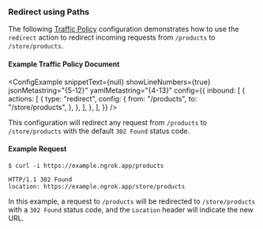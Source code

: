 
### Redirect using Paths

The following [Traffic Policy](/docs/http/traffic-policy/index.mdx)
configuration demonstrates how to use the `redirect` action to redirect incoming
requests from `/products` to `/store/products`.

#### Example Traffic Policy Document

<ConfigExample
	snippetText={null}
	showLineNumbers={true}
	jsonMetastring="{5-12}"
	yamlMetastring="{4-13}"
	config={{
		inbound: [
			{
				actions: [
					{
						type: "redirect",
						config: {
							from: "/products",
							to: "/store/products",
						},
					},
				],
			},
		],
	}}
/>

This configuration will redirect any request from `/products` to `/store/products`
with the default `302 Found` status code.

#### Example Request

```shell
$ curl -i https://example.ngrok.app/products
```

```http
HTTP/1.1 302 Found
location: https://example.ngrok.app/store/products
```

In this example, a request to `/products` will be redirected to `/store/products`
with a `302 Found` status code, and the `Location` header will indicate the new
URL.
